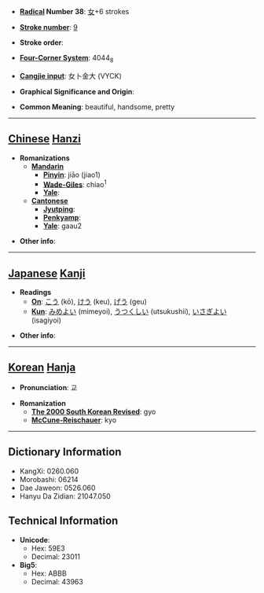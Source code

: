 * '''[[Wiktionary:Chinese radical index| Radical]] Number 38''': [[Wiktionary:Chinese radical index 女|女]]+6 strokes

* '''[[Wiktionary:Chinese total strokes index|Stroke number]]''': [[Wiktionary:Chinese total strokes index 9|9]]

* '''Stroke order''': 

* '''[[Wiktionary:Chinese four corner index|Four-Corner System]]''': 4044<sub>8</sub>

* '''[[Wiktionary:Chinese Cangjie index|Cangjie input]]''': 女卜金大 (VYCK)

* '''Graphical Significance and Origin''': 

* '''Common Meaning''': beautiful, handsome, pretty

----

== [[Chinese]] [[Hanzi]] ==

* '''Romanizations'''
** '''[[Mandarin]]'''
*** '''[[Pinyin]]''': jiāo (jiao1)
*** '''[[Wade-Giles]]''': chiao<sup>1</sup>
*** '''[[Yale]]''': 
** '''[[Cantonese]]'''
*** '''[[Jyutping]]''':
*** '''[[Penkyamp]]''': 
*** '''[[Yale]]''': gaau2

* '''Other info''': 

----

== [[Japanese]] [[Kanji]] ==

* '''Readings'''
** '''[[On]]''': [[こう]] (kō), [[けう]] (keu), [[げう]] (geu)
** '''[[Kun]]''': [[みめよい]] (mimeyoi), [[うつくしい]] (utsukushii), [[いさぎよい]] (isagiyoi)

* '''Other info''':  

----

== [[Korean]] [[Hanja]] ==

* '''Pronunciation''': 교

* '''Romanization'''
** '''[[The 2000 South Korean Revised Romanization|The 2000 South Korean Revised]]''': gyo
** '''[[McCune-Reischauer]]''': kyo

----

== Dictionary Information ==

* KangXi: 0260.060
* Morobashi: 06214
* Dae Jaweon: 0526.060
* Hanyu Da Zidian: 21047.050

== Technical Information ==

* '''Unicode''':
** Hex: 59E3
** Decimal: 23011
* '''Big5''':
** Hex: ABBB
** Decimal: 43963